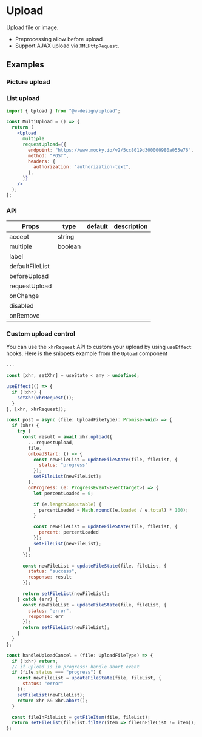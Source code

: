 
# Upload

Upload file or image.

- Preprocessing allow before upload
- Support AJAX upload via `XMLHttpRequest`.

## Examples

### Picture upload

<PictureUpload />

### List upload

<MultiUpload />

```jsx
import { Upload } from "@w-design/upload";

const MultiUpload = () => {
  return (
    <Upload
      multiple
      requestUpload={{
        endpoint: "https://www.mocky.io/v2/5cc8019d300000980a055e76",
        method: "POST",
        headers: {
          authorization: "authorization-text",
        },
      }}
    />
  );
};
```

### API

| Props           | type    | default | description |
| --------------- | ------- | ------- | ----------- |
| accept          | string  |         |             |
| multiple        | boolean |         |             |
| label           |         |         |             |
| defaultFileList |         |         |             |
| beforeUpload    |         |         |             |
| requestUpload   |         |         |             |
| onChange        |         |         |             |
| disabled        |         |         |             |
| onRemove        |         |         |             |

### Custom upload control

You can use the `xhrRequest` API to custom your upload by using `useEffect` hooks.
Here is the snippets example from the `Upload` component

```jsx
...

const [xhr, setXhr] = useState < any > undefined;

useEffect(() => {
  if (!xhr) {
    setXhr(xhrRequest());
  }
}, [xhr, xhrRequest]);

const post = async (file: UploadFileType): Promise<void> => {
  if (xhr) {
    try {
      const result = await xhr.upload({
        ...requestUpload,
        file,
        onLoadStart: () => {
          const newFileList = updateFileState(file, fileList, {
            status: "progress"
          });
          setFileList(newFileList);
        },
        onProgress: (e: ProgressEvent<EventTarget>) => {
          let percentLoaded = 0;

          if (e.lengthComputable) {
            percentLoaded = Math.round((e.loaded / e.total) * 100);
          }

          const newFileList = updateFileState(file, fileList, {
            percent: percentLoaded
          });
          setFileList(newFileList);
        }
      });

      const newFileList = updateFileState(file, fileList, {
        status: "success",
        response: result
      });

      return setFileList(newFileList);
    } catch (err) {
      const newFileList = updateFileState(file, fileList, {
        status: "error",
        response: err
      });
      return setFileList(newFileList);
    }
  }
};

const handleUploadCancel = (file: UploadFileType) => {
  if (!xhr) return;
  // if upload is in progress: handle abort event
  if (file.status === "progress") {
    const newFileList = updateFileState(file, fileList, {
      status: "error"
    });
    setFileList(newFileList);
    return xhr && xhr.abort();
  }

  const fileInFileList = getFileItem(file, fileList);
  return setFileList(fileList.filter(item => fileInFileList != item));
};
```
